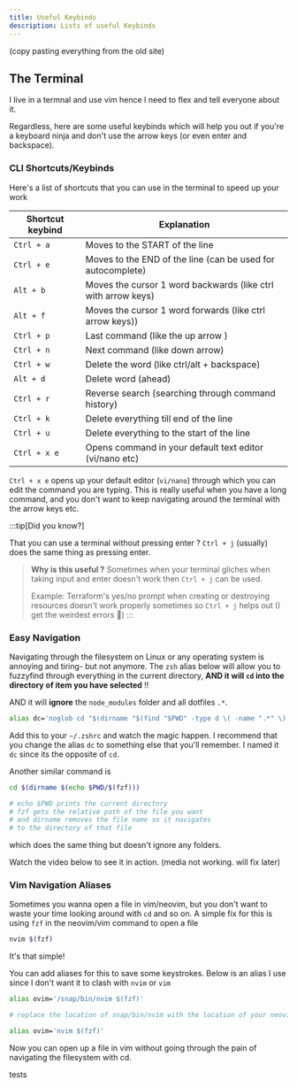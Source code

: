 ```yaml
---
title: Useful Keybinds
description: Lists of useful Keybinds
---
```



(copy pasting everything from the old site)

## The Terminal

I live in a termnal and use vim hence I need to flex and tell everyone about
it.

Regardless, here are some useful keybinds which will help you out if you're a
keyboard ninja and don't use the arrow keys (or even enter and backspace).

### CLI Shortcuts/Keybinds

Here's a list of shortcuts that you can use in the terminal to speed up your
work

| Shortcut keybind | Explanation                                                   |
| ---------------- | ------------------------------------------------------------- |
| `Ctrl + a`       | Moves to the START of the line                                |
| `Ctrl + e`       | Moves to the END of the line (can be used for autocomplete)   |
| `Alt + b`        | Moves the cursor 1 word backwards (like ctrl with arrow keys) |
| `Alt + f`        | Moves the cursor 1 word forwards (like ctrl arrow keys))      |
| `Ctrl + p`       | Last command (like the up arrow )                             |
| `Ctrl + n`       | Next command (like down arrow)                                |
| `Ctrl + w`       | Delete the word (like ctrl/alt + backspace)                   |
| `Alt + d`        | Delete word (ahead)                                           |
| `Ctrl + r`       | Reverse search (searching through command history)            |
| `Ctrl + k`       | Delete everything till end of the line                        |
| `Ctrl + u`       | Delete everything to the start of the line                    |
| `Ctrl + x e`     | Opens command in your default text editor (vi/nano etc)       |


`Ctrl + x e` opens up your default editor (`vi/nano`) through which you can
edit the command you are typing. This is really useful when you have a long
command, and you don't want to keep navigating around the terminal with the
arrow keys etc.

:::tip[Did you know?]

That you can use a terminal without pressing enter ? `Ctrl + j` (usually) does
the same thing as pressing enter.

> **Why is this useful ?** Sometimes when your terminal gliches when taking
> input and enter doesn't work then `Ctrl + j` can be used.
>
> Example: Terraform's yes/no prompt when creating or destroying resources
> doesn't work properly sometimes so `Ctrl + j` helps out (I get the
> weirdest errors 🗿)
:::


### Easy Navigation

Navigating through the filesystem on Linux or any operating system is annoying
and tiring- but not anymore. The `zsh` alias below will allow you to fuzzyfind
through everything in the current directory, **AND it will `cd` into the
directory of item you have selected** !!

AND it will **ignore** the `node_modules` folder and all dotfiles `.*`.

```bash
alias dc='noglob cd "$(dirname "$(find "$PWD" -type d \( -name ".*" \) -prune -o -type f -print | grep -v "node_modules" | fzf)")"'
```

Add this to your `~/.zshrc` and watch the magic happen. I recommend that you
change the alias `dc` to something else that you'll remember. I named it `dc`
since its the opposite of `cd`.

Another similar command is 

```bash
cd $(dirname $(echo $PWD/$(fzf)))

# echo $PWD prints the current directory 
# fzf gets the relative path of the file you want 
# and dirname removes the file name so it navigates
# to the directory of that file
```

which does the same thing but doesn't ignore any folders.

Watch the video below to see it in action. (media not working. will fix later)


### Vim Navigation Aliases

Sometimes you wanna open a file in vim/neovim, but you don't want to waste your
time looking around with `cd` and so on. A simple fix for this is using `fzf`
in the neovim/vim command to open a file


```bash title="terminal"
nvim $(fzf)
```

It's that simple!

You can add aliases for this to save some keystrokes. Below is an alias I use
since I don't want it to clash with `nvim` or `vim`

```bash title="zshrc" frame="code"
alias ovim='/snap/bin/nvim $(fzf)'

# replace the location of snap/bin/nvim with the location of your neovim binary or just use the command itself

alias ovim='nvim $(fzf)'
```

Now you can open up a file in vim without going through the pain of navigating
the filesystem with cd.


tests

